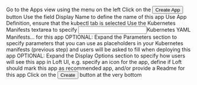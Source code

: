 


<Flow id="create-kubectl-app-ui">
  <Step>
    Go to the <NavStep>Apps</NavStep> view using the menu on the left
  </Step>
  <Step>
    Click on the <Button>Create App</Button> button
  </Step>
  <Step>
    Use the field <Label>Display Name</Label> to define the name of this app
  </Step>
  <Step>
    Use <Label>App Definition</Label>, ensure that the <Label>kubectl</Label> tab is selected
  </Step>
  <Step>
    Use the <Label>Kubernetes Manifests</Label> textarea to specify <Input>Kubernetes YAML Manifests...</Input> for this app
  </Step>
  <Step>
    OPTIONAL: Expand the <Expander>Parameters</Expander> section to specify parameters that you can use as placeholders in your Kubernetes manifests (previous step) and users will be asked to fill when deploying this app
  </Step>
  <Step>
    OPTIONAL: Expand the <Expander>Display Options</Expander> section to specify how users will see this app in Loft UI, e.g. specify an icon for the app, define if Loft should mark this app as recommended app, and/or provide a <Expander>Readme</Expander> for this app
  </Step>
  <Step image="">
    Click on the <Button>Create</Button> button at the very bottom
  </Step>
</Flow>